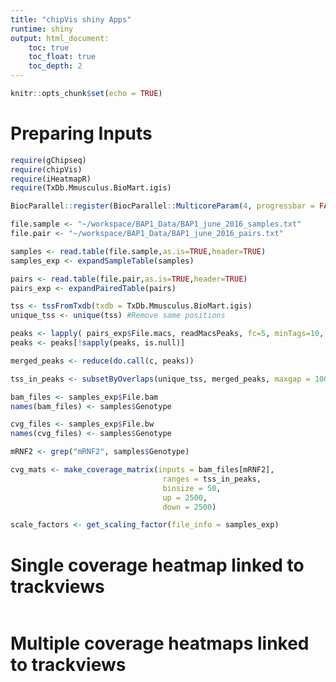 ```yaml
---
title: "chipVis shiny Apps"
runtime: shiny
output: html_document:
    toc: true
    toc_float: true
    toc_depth: 2
---
```


```r
knitr::opts_chunk$set(echo = TRUE)
```

# Preparing Inputs

```r
require(gChipseq)
require(chipVis)
require(iHeatmapR)
require(TxDb.Mmusculus.BioMart.igis)

BiocParallel::register(BiocParallel::MulticoreParam(4, progressbar = FALSE))

file.sample <- "~/workspace/BAP1_Data/BAP1_june_2016_samples.txt"
file.pair <- "~/workspace/BAP1_Data/BAP1_june_2016_pairs.txt"

samples <- read.table(file.sample,as.is=TRUE,header=TRUE)
samples_exp <- expandSampleTable(samples)

pairs <- read.table(file.pair,as.is=TRUE,header=TRUE)
pairs_exp <- expandPairedTable(pairs)

tss <- tssFromTxdb(txdb = TxDb.Mmusculus.BioMart.igis)
unique_tss <- unique(tss) #Remove same positions

peaks <- lapply( pairs_exp$File.macs, readMacsPeaks, fc=5, minTags=10, fdr=0.1)
peaks <- peaks[!sapply(peaks, is.null)]

merged_peaks <- reduce(do.call(c, peaks))

tss_in_peaks <- subsetByOverlaps(unique_tss, merged_peaks, maxgap = 1000)

bam_files <- samples_exp$File.bam
names(bam_files) <- samples$Genotype

cvg_files <- samples_exp$File.bw
names(cvg_files) <- samples$Genotype

mRNF2 <- grep("mRNF2", samples$Genotype)

cvg_mats <- make_coverage_matrix(inputs = bam_files[mRNF2],
                                  ranges = tss_in_peaks,
                                  binsize = 50,
                                  up = 2500,
                                  down = 2500)

scale_factors <- get_scaling_factor(file_info = samples_exp)

```


# Single coverage heatmap linked to trackviews

```r

```

# Multiple coverage heatmaps linked to trackviews

```r

```




